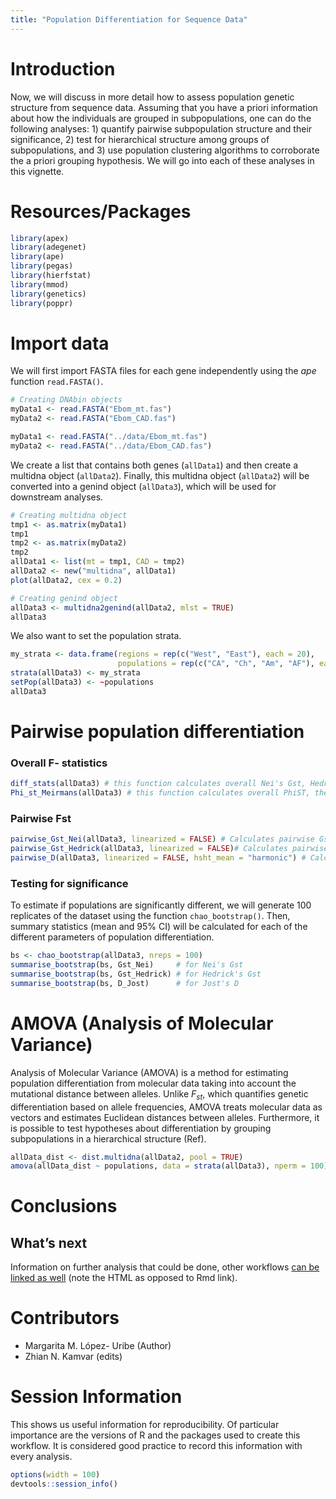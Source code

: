 ```yaml
---
title: "Population Differentiation for Sequence Data"
---
```

# Introduction

Now, we will discuss in more detail how to assess population genetic structure from sequence data. Assuming that you have a priori information about how the individuals are grouped in subpopulations, one can do the following analyses: 1) quantify pairwise subpopulation structure and their significance, 2) test for hierarchical structure among groups of subpopulations, and 3) use population clustering algorithms to corroborate the a priori grouping hypothesis. We will go into each of these analyses in this vignette.  


# Resources/Packages

```r
library(apex)
library(adegenet)
library(ape)
library(pegas)
library(hierfstat)
library(mmod)
library(genetics)
library(poppr)
```

# Import data

We will first import FASTA files for each gene independently using the *ape* function `read.FASTA()`. 

```r
# Creating DNAbin objects
myData1 <- read.FASTA("Ebom_mt.fas") 
myData2 <- read.FASTA("Ebom_CAD.fas")
```

```r
myData1 <- read.FASTA("../data/Ebom_mt.fas") 
myData2 <- read.FASTA("../data/Ebom_CAD.fas")
```

We create a list that contains both genes (`allData1`) and then create a multidna object (`allData2`). Finally, this multidna object (`allData2`) will be converted into a genind object (`allData3`), which will be used for downstream analyses.

```r
# Creating multidna object
tmp1 <- as.matrix(myData1)
tmp1
tmp2 <- as.matrix(myData2)
tmp2
allData1 <- list(mt = tmp1, CAD = tmp2)
allData2 <- new("multidna", allData1)
plot(allData2, cex = 0.2)

# Creating genind object
allData3 <- multidna2genind(allData2, mlst = TRUE)
allData3
```

We also want to set the population strata.

```r
my_strata <- data.frame(regions = rep(c("West", "East"), each = 20), 
                        populations = rep(c("CA", "Ch", "Am", "AF"), each = 10))
strata(allData3) <- my_strata
setPop(allData3) <- ~populations
allData3
```


# Pairwise population differentiation

### Overall F- statistics

```r
diff_stats(allData3) # this function calculates overall Nei's Gst, Hedrick's Gst and  of the dataset
Phi_st_Meirmans(allData3) # this function calculates overall PhiST, the Fst analog for DNA sequence data
```
### Pairwise Fst

```r
pairwise_Gst_Nei(allData3, linearized = FALSE) # Calculates pairwise Gst. If linearized = TRUE, it calculates 1/(1- Gst)  
pairwise_Gst_Hedrick(allData3, linearized = FALSE)# Calculates pairwise Gst. If linearized = TRUE, it calculates 1/(1- Gst')  
pairwise_D(allData3, linearized = FALSE, hsht_mean = "harmonic") # Calculates pairwise Gst. If linearized = TRUE, it calculates 1/(1- D)  
```
### Testing for significance

To estimate if populations are significantly different, we will generate 100 replicates of the dataset using the function `chao_bootstrap()`. Then, summary statistics (mean and 95% CI) will be calculated for each of the different parameters of population differentiation. 

```r
bs <- chao_bootstrap(allData3, nreps = 100)
summarise_bootstrap(bs, Gst_Nei)     # for Nei's Gst
summarise_bootstrap(bs, Gst_Hedrick) # for Hedrick's Gst
summarise_bootstrap(bs, D_Jost)      # for Jost's D
```

# AMOVA (Analysis of Molecular Variance)

Analysis of Molecular Variance (AMOVA) is a method for estimating population differentiation from molecular data taking into account the mutational distance between alleles. Unlike $F_{st}$, which quantifies genetic differentiation based on allele frequencies, AMOVA treats molecular data as vectors and estimates Euclidean distances between alleles. Furthermore, it is possible to test hypotheses about differentiation by grouping subpopulations in a hierarchical structure (Ref).

```r
allData_dist <- dist.multidna(allData2, pool = TRUE)
amova(allData_dist ~ populations, data = strata(allData3), nperm = 100)
```

# Conclusions

## What's next

Information on further analysis that could be done, other workflows [can be linked as well](DifferentiationSNP.html) (note the HTML as opposed to Rmd link).

# Contributors

- Margarita M. López- Uribe (Author)
- Zhian N. Kamvar (edits)

# Session Information

This shows us useful information for reproducibility. Of particular importance are the versions of R and the packages used to create this workflow. It is considered good practice to record this information with every analysis.

```r
options(width = 100)
devtools::session_info()
```
